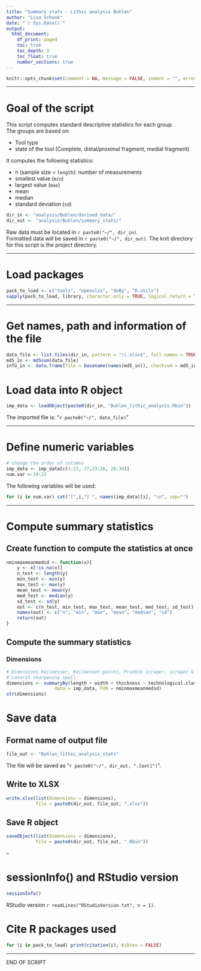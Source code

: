 ```yaml
---
title: "Summary stats - Lithic analysis Buhlen"
author: "Lisa Schunk"
date: "`r Sys.Date()`"
output:
  html_document:
    df_print: paged
    toc: true
    toc_depth: 3
    toc_float: true
    number_sections: true
---
```



```r
knitr::opts_chunk$set(comment = NA, message = FALSE, indent = "", error = TRUE)

```

---


# Goal of the script
This script computes standard descriptive statistics for each group.  
The groups are based on:

* Tool type 
+ state of the tool (Complete, distal/proximal fragment, medial fragment)



It computes the following statistics:  

* n (sample size = `length`): number of measurements  
* smallest value (`min`)  
* largest value (`max`)
* mean  
* median  
* standard deviation (`sd`)

```r
dir_in <- "analysis/Buhlen/derived_data/"
dir_out <- "analysis/Buhlen/summary_stats/"

```

Raw data must be located in `r paste0("~/", dir_in)`.  
Formatted data will be saved in `r paste0("~/", dir_out)`.
The knit directory for this script is the project directory.

---


# Load packages
```r
pack_to_load <- c("tools", "openxlsx", "doBy", "R.utils")
sapply(pack_to_load, library, character.only = TRUE, logical.return = TRUE)

```

---


# Get names, path and information of the file 
```r
data_file <- list.files(dir_in, pattern = "\\.xlsx$", full.names = TRUE)
md5_in <- md5sum(data_file)
info_in <- data.frame(file = basename(names(md5_in)), checksum = md5_in, row.names = NULL)

```


# Load data into R object
```r
imp_data <- loadObject(paste0(dir_in, "Buhlen_lithic_analysis.Rbin"))

```

The imported file is: "`r paste0("~/", data_file)`"  

---

# Define numeric variables
```r
# change the order of columns 
imp_data <- imp_data[c(1:22, 27,23:26, 28:34)]
num.var <-19:23

```

The following variables will be used: 

```r
for (i in num.var) cat("[",i,"] ", names(imp_data)[i], "\n", sep="")

```

---


# Compute summary statistics
## Create function to compute the statistics at once
```r
nminmaxmeanmedsd <- function(x){
	y <- x[!is.na(x)]
	n_test <- length(y)
	min_test <- min(y)
	max_test <- max(y)
	mean_test <- mean(y)
 	med_test <- median(y)
 	sd_test <- sd(y)
 	out <- c(n_test, min_test, max_test, mean_test, med_test, sd_test)
 	names(out) <- c("n", "min", "max", "mean", "median", "sd")
 	return(out)
}

```


##  Compute the summary statistics 
### Dimensions
```r
# Dimensions Keilmesser, Keilmesser-points, Pradnik scraper, scraper & 
# Lateral sharpening spall 
dimensions <- summaryBy(length + width + thickness ~ technological.class + artefact.state,
                  data = imp_data, FUN = nminmaxmeanmedsd)
str(dimensions)

```


# Save data
## Format name of output file
```r
file_out <- "Buhlen_lithic_analysis_stats"

```
The file will be saved as "`r paste0("~/", dir_out, ".[ext]")`".


## Write to XLSX
```r
write.xlsx(list(dimensions = dimensions), 
           file = paste0(dir_out, file_out, ".xlsx"))

```


## Save R object
```r
saveObject(list(dimensions = dimensions), 
           file = paste0(dir_out, file_out, ".Rbin"))

```


--

# sessionInfo() and RStudio version

```r
sessionInfo()

```

RStudio version `r readLines("RStudioVersion.txt", n = 1)`.


# Cite R packages used
```r
for (i in pack_to_load) print(citation(i), bibtex = FALSE)

```

---


END OF SCRIPT